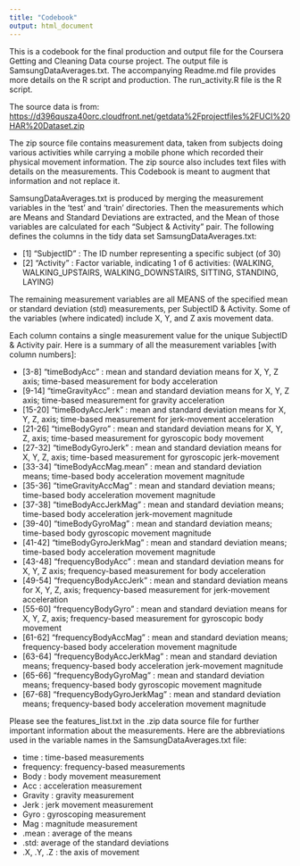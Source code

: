 ```yaml
---
title: "Codebook"
output: html_document
---
```


This is a codebook for the final production and output file for the Coursera 
Getting and Cleaning Data course project. The output file is SamsungDataAverages.txt.
The accompanying Readme.md file provides more details on the R script and 
production. The run_activity.R file is the R script. 

The source data is from:
<https://d396qusza40orc.cloudfront.net/getdata%2Fprojectfiles%2FUCI%20HAR%20Dataset.zip>

The zip source file contains measurement data, taken from subjects doing various
activities while carrying a mobile phone which recorded their physical movement
information. The zip source also includes text files with details 
on the measurements. This Codebook is meant to augment that information and 
not replace it.

SamsungDataAverages.txt is produced by merging the measurement variables in the
'test' and 'train' directories. Then the measurements which are Means and 
Standard Deviations are extracted, and the Mean of those variables are calculated
for each "Subject & Activity" pair. The following defines the columns in the
tidy data set SamsungDataAverages.txt:

- [1] "SubjectID" : The ID number representing a specific subject (of 30)
- [2] "Activity" : Factor variable, indicating 1 of 6 activities: (WALKING,         WALKING_UPSTAIRS, WALKING_DOWNSTAIRS, SITTING, STANDING, LAYING)

The remaining measurement variables are all MEANS of the specified mean or standard 
deviation (std) measurements, per SubjectID & Activity. Some of the variables 
(where indicated) include X, Y, and Z axis movement data. 

Each column contains a single measurement value for the unique SubjectID & Activity 
pair. Here is a summary of all the measurement variables [with column numbers]:

- [3-8] "timeBodyAcc" : mean and standard deviation means for X, Y, Z axis; time-based measurement for body acceleration  
- [9-14] "timeGravityAcc" : mean and standard deviation means for X, Y, Z axis; time-based measurement for gravity acceleration         
- [15-20] "timeBodyAccJerk" : mean and standard deviation means for X, Y, Z, axis; time-based measurement for jerk-movement acceleration      
- [21-26] "timeBodyGyro" : mean and standard deviation means for X, Y, Z, axis; time-based measurement for gyroscopic body movement          
- [27-32] "timeBodyGyroJerk" : mean and standard deviation means for X, Y, Z, axis; time-based measurement for gyroscopic jerk-movement      
- [33-34] "timeBodyAccMag.mean" : mean and standard deviation means; time-based body acceleration movement magnitude
- [35-36] "timeGravityAccMag" : mean and standard deviation means; time-based body acceleration movement magnitude     
- [37-38] "timeBodyAccJerkMag" : mean and standard deviation means; time-based body acceleration jerk-movement magnitude     
- [39-40] "timeBodyGyroMag" : mean and standard deviation means; time-based body gyroscopic movement magnitude        
- [41-42] "timeBodyGyroJerkMag" : mean and standard deviation means; time-based body acceleration movement magnitude    
- [43-48] "frequencyBodyAcc" : mean and standard deviation means for X, Y, Z axis; frequency-based measurement for body acceleration  
- [49-54] "frequencyBodyAccJerk" : mean and standard deviation means for X, Y, Z, axis; frequency-based measurement for jerk-movement acceleration      
- [55-60] "frequencyBodyGyro" : mean and standard deviation means for X, Y, Z, axis; frequency-based measurement for gyroscopic body movement          
- [61-62] "frequencyBodyAccMag" : mean and standard deviation means; frequency-based body acceleration movement magnitude
- [63-64] "frequencyBodyAccJerkMag" : mean and standard deviation means; frequency-based body acceleration jerk-movement magnitude     
- [65-66] "frequencyBodyGyroMag" : mean and standard deviation means; frequency-based body gyroscopic movement magnitude        
- [67-68] "frequencyBodyGyroJerkMag" : mean and standard deviation means; frequency-based body acceleration movement magnitude   

Please see the features_list.txt in the .zip data source file for further important information about the measurements. Here are the abbreviations used in the
variable names in the SamsungDataAverages.txt file:

- time : time-based measurements
- frequency: frequency-based measurements
- Body : body movement measurement
- Acc : acceleration measurement
- Gravity : gravity measurement
- Jerk : jerk movement measurement
- Gyro : gyroscoping measurement
- Mag : magnitude measurement
- .mean : average of the means
- .std: average of the standard deviations
- .X, .Y, .Z : the axis of movement